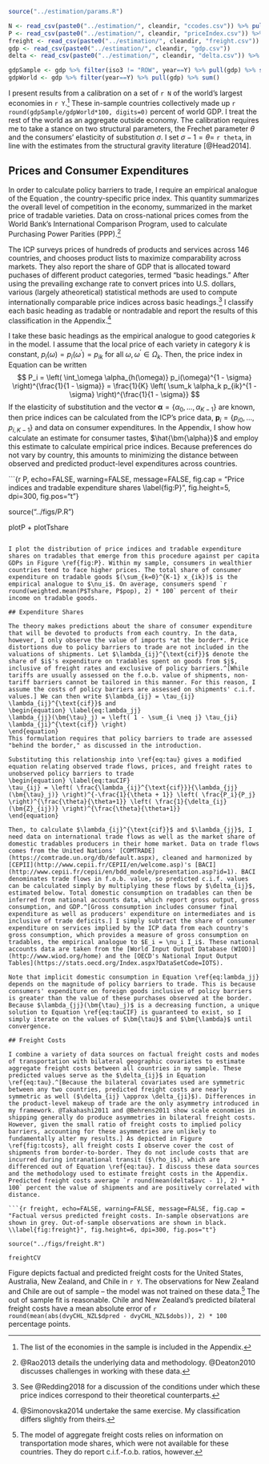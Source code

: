 ```r

source("../estimation/params.R")

N <- read_csv(paste0("../estimation/", cleandir, "ccodes.csv")) %>% pull(.) %>% length()
P <- read_csv(paste0("../estimation/", cleandir, "priceIndex.csv")) %>% filter(year==Y)
freight <- read_csv(paste0("../estimation/", cleandir, "freight.csv"))
gdp <- read_csv(paste0("../estimation/", cleandir, "gdp.csv"))
delta <- read_csv(paste0("../estimation/", cleandir, "delta.csv")) %>% filter(year==Y)

gdpSample <- gdp %>% filter(iso3 != "ROW", year==Y) %>% pull(gdp) %>% sum()
gdpWorld <- gdp %>% filter(year==Y) %>% pull(gdp) %>% sum()

```

I present results from a calibration on a set of `r N` of the world's largest economies in `r Y`.^[The list of the economies in the sample is included in the Appendix.] These in-sample countries collectively made up `r round(gdpSample/gdpWorld*100, digits=0)` percent of world GDP. I treat the rest of the world as an aggregate outside economy. The calibration requires me to take a stance on two structural parameters, the Frechet parameter $\theta$ and the consumers' elasticity of substitution $\sigma$. I set $\sigma - 1 = \theta =$ `r theta`, in line with the estimates from the structural gravity literature [@Head2014].

## Prices and Consumer Expenditures

In order to calculate policy barriers to trade, I require an empirical analogue of the Equation \ref{eq:P}, the country-specific price index. This quantity summarizes the overall level of competition in the economy, summarized in the market price of tradable varieties. Data on cross-national prices comes from the World Bank's International Comparison Program, used to calculate Purchasing Power Parities (PPP).^[@Rao2013 details the underlying data and methodology. @Deaton2010 discusses challenges in working with these data.]

The ICP surveys prices of hundreds of products and services across 146 countries, and chooses product lists to maximize comparability across markets. They also report the share of GDP that is allocated toward puchases of different product categories, termed "basic headings." After using the prevailing exchange rate to convert prices into U.S. dollars, various (largely atheoretical) statistical methods are used to compute internationally comparable price indices across basic headings.^[See @Redding2018 for a discussion of the conditions under which these price indices correspond to their theoretical counterparts.] I classify each basic heading as tradable or nontradable and report the results of this classification in the Appendix.^[@Simonovska2014 undertake the same exercise. My classification differs slightly from theirs.]

I take these basic headings as the empirical analogue to good categories $k$ in the model. I assume that the local price of each variety in category $k$ is constant, $p_i(\omega) = p_i(\omega^\prime) = p_{ik}$ for all $\omega, \omega^\prime \in \Omega_k$. Then, the price index in Equation \ref{eq:P} can be written
$$
P_i = \left( \int_\omega \alpha_{h(\omega)} p_i(\omega)^{1 - \sigma} \right)^{\frac{1}{1 - \sigma}} = \frac{1}{K} \left( \sum_k \alpha_k p_{ik}^{1 - \sigma} \right)^{\frac{1}{1 - \sigma}}
$$
If the elasticity of substitution and the vector $\bm{\alpha} = \left\{ \alpha_0, ..., \alpha_{K-1} \right\}$ are known, then price indices can be calculated from the ICP's price data, $\bm{p}_i = \left\{ p_{i0}, ..., p_{i, K-1} \right\}$ and data on consumer expenditures. In the Appendix, I show how calculate an estimate for consumer tastes, $\hat{\bm{\alpha}}$ and employ this estimate to calculate empirical price indices. Because preferences do not vary by country, this amounts to minimizing the distance between observed and predicted product-level expenditures across countries.

```{r P, echo=FALSE, warning=FALSE, message=FALSE, fig.cap = "Price indices and tradable expenditure shares \\label{fig:P}", fig.height=5, dpi=300, fig.pos="t"}

source("../figs/P.R")

plotP + plotTshare

```

I plot the distribution of price indices and tradable expenditure shares on tradables that emerge from this procedure against per capita GDPs in Figure \ref{fig:P}. Within my sample, consumers in wealthier countries tend to face higher prices. The total share of consumer expenditure on tradable goods $(\sum_{k=0}^{K-1} x_{ik})$ is the empirical analogue to $\nu_i$. On average, consumers spend `r round(weighted.mean(P$Tshare, P$pop), 2) * 100` percent of their income on tradable goods.

## Expenditure Shares

The theory makes predictions about the share of consumer expenditure that will be devoted to products from each country. In the data, however, I only observe the value of imports *at the border*. Price distortions due to policy barriers to trade are not included in the valuations of shipments. Let $\lambda_{ij}^{\text{cif}}$ denote the share of $i$'s expenditure on tradables spent on goods from $j$, inclusive of freight rates and exclusive of policy barriers.^[While tariffs are usually assessed on the f.o.b. value of shipments, non-tariff barriers cannot be tailored in this manner. For this reason, I assume the costs of policy barriers are assessed on shipments' c.i.f. values.] We can then write $\lambda_{ij} = \tau_{ij} \lambda_{ij}^{\text{cif}}$ and
\begin{equation} \label{eq:lambda_jj}
\lambda_{jj}(\bm{\tau}_j) = \left( 1 - \sum_{i \neq j} \tau_{ji} \lambda_{ji}^{\text{cif}} \right)
\end{equation}
This formulation requires that policy barriers to trade are assessed "behind the border," as discussed in the introduction.

Substituting this relationship into \ref{eq:tau} gives a modified equation relating observed trade flows, prices, and freight rates to unobserved policy barriers to trade
\begin{equation} \label{eq:tauCIF}
\tau_{ij} = \left( \frac{\lambda_{ij}^{\text{cif}}}{\lambda_{jj}(\bm{\tau}_j)} \right)^{-\frac{1}{\theta + 1}} \left( \frac{P_i}{P_j} \right)^{\frac{\theta}{\theta+1}} \left( \frac{1}{\delta_{ij}(\bm{Z}_{ij})} \right)^{\frac{\theta}{\theta+1}}
\end{equation}

Then, to calculate $\lambda_{ij}^{\text{cif}}$ and $\lambda_{jj}$, I need data on international trade flows as well as the market share of domestic tradables producers in their home market. Data on trade flows comes from the United Nations' [COMTRADE](https://comtrade.un.org/db/default.aspx), cleaned and harmonized by [CEPII](http://www.cepii.fr/CEPII/en/welcome.asp)'s [BACI](http://www.cepii.fr/cepii/en/bdd_modele/presentation.asp?id=1). BACI denominates trade flows in f.o.b. value, so predicted c.i.f. values can be calculated simply by multiplying these flows by $\delta_{ij}$, estimated below. Total domestic consumption on tradables can then be inferred from national accounts data, which report gross output, gross consumption, and GDP.^[Gross consumption includes consumer final expenditure as well as producers' expenditure on intermediates and is inclusive of trade deficits.] I simply subtract the share of consumer expenditure on services implied by the ICP data from each country's gross consumption, which provides a measure of gross consumption on tradables, the empirical analogue to $E_i = \nu_i I_i$. These national accounts data are taken from the [World Input Output Database (WIOD)](http://www.wiod.org/home) and the [OECD's National Input Output Tables](https://stats.oecd.org/Index.aspx?DataSetCode=IOTS).

Note that implicit domestic consumption in Equation \ref{eq:lambda_jj} depends on the magnitude of policy barriers to trade. This is because consumers' expenditure on foreign goods inclusive of policy barriers is greater than the value of these purchases observed at the border. Because $\lambda_{jj}(\bm{\tau}_j)$ is a decreasing function, a unique solution to Equation \ref{eq:tauCIF} is guaranteed to exist, so I simply iterate on the values of $\bm{\tau}$ and $\bm{\lambda}$ until convergence.

## Freight Costs

I combine a variety of data sources on factual freight costs and modes of transportation with bilateral geographic covariates to estimate aggregate freight costs between all countries in my sample. These predicted values serve as the $\delta_{ij}$ in Equation \ref{eq:tau}.^[Because the bilateral covariates used are symmetric between any two countries, predicted freight costs are nearly symmetric as well ($\delta_{ij} \approx \delta_{ji}$). Differences in the product-level makeup of trade are the only asymmetry introduced in my framework. @Takahashi2011 and @Behrens2011 show scale economies in shipping generally do produce asymmetries in bilateral freight costs. However, given the small ratio of freight costs to implied policy barriers, accounting for these asymmetries are unlikely to fundamentally alter my results.] As depicted in Figure \ref{fig:tcosts}, all freight costs I observe cover the cost of shipments from border-to-border. They do not include costs that are incurred during intranational transit ($\rho_i$), which are differenced out of Equation \ref{eq:tau}. I discuss these data sources and the methodology used to estimate freight costs in the Appendix. Predicted freight costs average `r round(mean(delta$avc - 1), 2) * 100` percent the value of shipments and are positively correlated with distance.

```{r freight, echo=FALSE, warning=FALSE, message=FALSE, fig.cap = "Factual versus predicted freight costs. In-sample observations are shown in grey. Out-of-sample observations are shown in black. \\label{fig:freight}", fig.height=6, dpi=300, fig.pos="t"}

source("../figs/freight.R")

freightCV

```

Figure \ref{fig:freight} depicts factual and predicted freight costs for the United States, Australia, New Zealand, and Chile in `r Y`. The observations for New Zealand and Chile are out of sample -- the model was not trained on these data.^[The model of aggregate freight costs relies on information on transportation mode shares, which were not available for these countries. They do report c.i.f.-f.o.b. ratios, however.] The out of sample fit is reasonable. Chile and New Zealand's predicted bilateral freight costs have a mean absolute error of `r round(mean(abs(dvyCHL_NZL$dpred - dvyCHL_NZL$dobs)), 2) * 100` percentage points.
